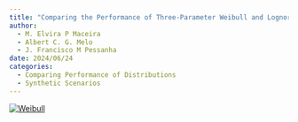```yaml
---
title: "Comparing the Performance of Three-Parameter Weibull and Lognormal Distributions in the Generation of Energy Inflows Synthetic Scenarios"
author:
  - M. Elvira P Maceira
  - Albert C. G. Melo
  - J. Francisco M Pessanha
date: 2024/06/24
categories: 
  - Comparing Performance of Distributions
  - Synthetic Scenarios 
---
```


[![Weibull](images/artigo3.png)](https://ieeexplore.ieee.org/document/10667335)
